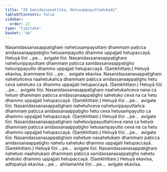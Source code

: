 ```yaml
---
title: "28 Sanidassanattika, Hetusampayuttadukādi"
tableOfContents: false
sidebar:
  order: 22
type: "tipitaka"
basket: "ab"
---
```



<DynamicBreadcrumb />

<Division number="59">

<Paragraph number="141">
Nasanidassanasappaṭighaṃ nahetusampayuttaṃ dhammaṃ paṭicca anidassanaappaṭigho hetusampayutto dhammo uppajjati hetupaccayā. Hetuyā tīṇi …pe…  avigate tīṇi.
</Paragraph>

<Paragraph number="142">
Nasanidassanasappaṭighaṃ nahetuvippayuttaṃ dhammaṃ paṭicca sanidassanasappaṭigho hetuvippayutto dhammo uppajjati hetupaccayā. (Saṃkhittaṃ.) Hetuyā ekavīsa, ārammaṇe tīṇi …pe…  avigate ekavīsa.
</Paragraph>

</Division>
<Division number="60">

<Paragraph number="143">
Nasanidassanasappaṭighaṃ nahetuñceva naahetukañca dhammaṃ paṭicca anidassanaappaṭigho hetu ceva sahetuko ca dhammo uppajjati hetupaccayā. (Saṃkhittaṃ.) Hetuyā tīṇi …pe…  avigate tīṇi.
</Paragraph>

<Paragraph number="144">
Nasanidassanasappaṭighaṃ naahetukañceva nana ca hetuṃ dhammaṃ paṭicca anidassanaappaṭigho sahetuko ceva na ca hetu dhammo uppajjati hetupaccayā. (Saṃkhittaṃ.) Hetuyā tīṇi …pe…  avigate tīṇi.
</Paragraph>

</Division>
<Division number="61">

<Paragraph number="145">
Nasanidassanasappaṭighaṃ nahetuñceva nahetuvippayuttañca dhammaṃ paṭicca anidassanaappaṭigho hetu ceva hetusampayutto ca dhammo uppajjati hetupaccayā. (Saṃkhittaṃ.) Hetuyā tīṇi …pe…  avigate tīṇi.
</Paragraph>

<Paragraph number="146">
Nasanidassanasappaṭighaṃ nahetuvippayuttañceva nana ca hetuṃ dhammaṃ paṭicca anidassanaappaṭigho hetusampayutto ceva na ca hetu dhammo uppajjati hetupaccayā. (Saṃkhittaṃ.) Hetuyā tīṇi …pe…  avigate tīṇi.
</Paragraph>

</Division>
<Division number="62">

<Paragraph number="147">
Nasanidassanasappaṭighaṃ nahetuṃ nasahetukaṃ dhammaṃ paṭicca anidassanaappaṭigho nahetu sahetuko dhammo uppajjati hetupaccayā. (Saṃkhittaṃ.) Hetuyā tīṇi …pe…  avigate tīṇi.
</Paragraph>

<Paragraph number="148">
Nasanidassanasappaṭighaṃ nahetuṃ naahetukaṃ dhammaṃ paṭicca sanidassanasappaṭigho nahetu ahetuko dhammo uppajjati hetupaccayā. (Saṃkhittaṃ.) Hetuyā ekavīsa, adhipatiyā ekavīsa …pe…  aññamaññe tīṇi …pe…  avigate ekavīsa.
</Paragraph>
</Division>